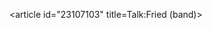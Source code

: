 <article id="23107103" title=Talk:Fried (band)>
	<talkpage id="23107103" title="Talk:Fried (band)">
{{WikiProject R&amp;B and Soul Music|class=start|importance=low}}
	</talkpage>
</article>